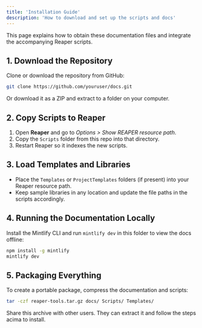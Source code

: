 ```yaml
---
title: 'Installation Guide'
description: 'How to download and set up the scripts and docs'
---
```


This page explains how to obtain these documentation files and integrate the accompanying Reaper scripts.

## 1. Download the Repository

Clone or download the repository from GitHub:

```bash
git clone https://github.com/youruser/docs.git
```

Or download it as a ZIP and extract to a folder on your computer.

## 2. Copy Scripts to Reaper

1. Open **Reaper** and go to *Options > Show REAPER resource path*.
2. Copy the `Scripts` folder from this repo into that directory.
3. Restart Reaper so it indexes the new scripts.

## 3. Load Templates and Libraries

- Place the `Templates` or `ProjectTemplates` folders (if present) into your Reaper resource path.
- Keep sample libraries in any location and update the file paths in the scripts accordingly.

## 4. Running the Documentation Locally

Install the Mintlify CLI and run `mintlify dev` in this folder to view the docs offline:

```bash
npm install -g mintlify
mintlify dev
```

## 5. Packaging Everything

To create a portable package, compress the documentation and scripts:

```bash
tar -czf reaper-tools.tar.gz docs/ Scripts/ Templates/
```

Share this archive with other users. They can extract it and follow the steps acima to install.

